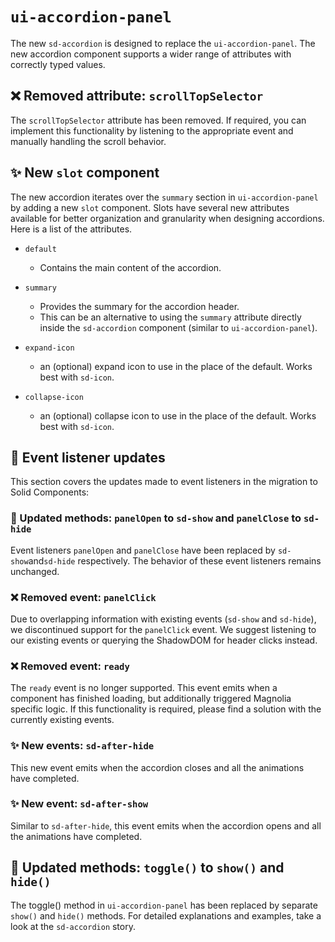 # `ui-accordion-panel`

The new `sd-accordion` is designed to replace the `ui-accordion-panel`. The new accordion component supports a wider range of attributes with correctly typed values.

## ❌ Removed attribute: `scrollTopSelector`

The `scrollTopSelector` attribute has been removed. If required, you can implement this functionality by listening to the appropriate event and manually handling the scroll behavior.

## ✨ New `slot` component

The new accordion iterates over the `summary` section in `ui-accordion-panel` by adding a new `slot` component. Slots have several new attributes available for better organization and granularity when designing accordions.
Here is a list of the attributes.

- `default`

  - Contains the main content of the accordion.

- `summary`

  - Provides the summary for the accordion header.
  - This can be an alternative to using the `summary` attribute directly inside the `sd-accordion` component (similar to `ui-accordion-panel`).

- `expand-icon`

  - an (optional) expand icon to use in the place of the default. Works best with `sd-icon`.

- `collapse-icon`

  - an (optional) collapse icon to use in the place of the default. Works best with `sd-icon`.

## 🔀 Event listener updates

This section covers the updates made to event listeners in the migration to Solid Components:

### 🔀 Updated methods: `panelOpen` to `sd-show` and `panelClose` to `sd-hide`

Event listeners `panelOpen` and `panelClose` have been replaced by `sd-show`and`sd-hide` respectively. The behavior of these event listeners remains unchanged.

### ❌ Removed event: `panelClick`

Due to overlapping information with existing events (`sd-show` and `sd-hide`), we discontinued support for the `panelClick` event. We suggest listening to our existing events or querying the ShadowDOM for header clicks instead.

### ❌ Removed event: `ready`

The `ready` event is no longer supported. This event emits when a component has finished loading, but additionally triggered Magnolia specific logic. If this functionality is required, please find a solution with the currently existing events.

### ✨ New events: `sd-after-hide`

This new event emits when the accordion closes and all the animations have completed.

### ✨ New event: `sd-after-show`

Similar to `sd-after-hide`, this event emits when the accordion opens and all the animations have completed.

## 🔀 Updated methods: `toggle()` to `show()` and `hide()`

The toggle() method in `ui-accordion-panel` has been replaced by separate `show()` and `hide()` methods.
For detailed explanations and examples, take a look at the `sd-accordion` story.
